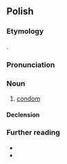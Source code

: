 ==Polish==
{{wp|lang=pl}}

===Etymology===
{{bor+|pl|fr|préservatif}}.

===Pronunciation===
{{pl-p|a=LL-Q809 (pol)-Poemat-prezerwatywa.wav}}

===Noun===
{{pl-noun|f}}

# [[condom]]
#: {{syn|pl|kondom|guma|gumka}}

====Declension====
{{pl-decl-noun-f}}

===Further reading===
* {{R:pl:WSJP}}
* {{R:pl:PWN}}

{{C|pl|Birth control}}